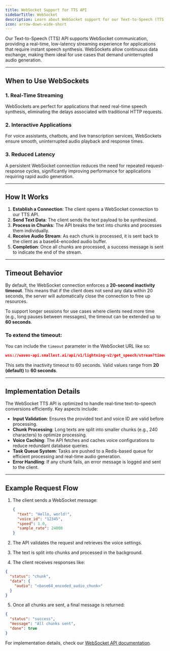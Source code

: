 ```yaml
---
title: WebSocket Support for TTS API
sidebarTitle: WebSocket
description: Learn about WebSocket support for our Text-to-Speech (TTS) API, how it works, and when to use it.
icon: arrow-down-wide-short
---
```


Our Text-to-Speech (TTS) API supports WebSocket communication, providing a real-time, low-latency streaming experience for applications that require instant speech synthesis. WebSockets allow continuous data exchange, making them ideal for use cases that demand uninterrupted audio generation.

---

## When to Use WebSockets

### 1. **Real-Time Streaming**

WebSockets are perfect for applications that need real-time speech synthesis, eliminating the delays associated with traditional HTTP requests.

### 2. **Interactive Applications**

For voice assistants, chatbots, and live transcription services, WebSockets ensure smooth, uninterrupted audio playback and response times.

### 3. **Reduced Latency**

A persistent WebSocket connection reduces the need for repeated request-response cycles, significantly improving performance for applications requiring rapid audio generation.

---

## How It Works

1. **Establish a Connection**: The client opens a WebSocket connection to our TTS API.
2. **Send Text Data**: The client sends the text payload to be synthesized.
3. **Process in Chunks**: The API breaks the text into chunks and processes them individually.
4. **Receive Audio Stream**: As each chunk is processed, it is sent back to the client as a base64-encoded audio buffer.
5. **Completion**: Once all chunks are processed, a success message is sent to indicate the end of the stream.

---

## Timeout Behavior

By default, the WebSocket connection enforces a **20-second inactivity timeout**. This means that if the client does not send any data within 20 seconds, the server will automatically close the connection to free up resources.

To support longer sessions for use cases where clients need more time (e.g., long pauses between messages), the timeout can be extended up to **60 seconds**.

### To extend the timeout:

You can include the `timeout` parameter in the WebSocket URL like so:

```json
wss://waves-api.smallest.ai/api/v1/lightning-v2/get_speech/stream?timeout=60
```


This sets the inactivity timeout to 60 seconds. Valid values range from **20 (default)** to **60 seconds**.

---

## Implementation Details

The WebSocket TTS API is optimized to handle real-time text-to-speech conversions efficiently. Key aspects include:

- **Input Validation**: Ensures the provided text and voice ID are valid before processing.
- **Chunk Processing**: Long texts are split into smaller chunks (e.g., 240 characters) to optimize processing.
- **Voice Caching**: The API fetches and caches voice configurations to reduce redundant database queries.
- **Task Queue System**: Tasks are pushed to a Redis-based queue for efficient processing and real-time audio generation.
- **Error Handling**: If any chunk fails, an error message is logged and sent to the client.

---

## Example Request Flow

1. The client sends a WebSocket message:

   ```json
   {
     "text": "Hello, world!",
     "voice_id": "12345",
     "speed": 1.0,
     "sample_rate": 24000
   }

2. The API validates the request and retrieves the voice settings.

3. The text is split into chunks and processed in the background.

4. The client receives responses like:
```json
{
  "status": "chunk",
  "data": {
    "audio": "<base64_encoded_audio_chunk>"
  }
}
```

5. Once all chunks are sent, a final message is returned: 
```json
{
  "status": "success",
  "message": "All chunks sent",
  "done": true
}
```

For implementation details, check our [WebSocket API documentation](/v3.0.1/content/api-references/lightning-v2-ws). 
